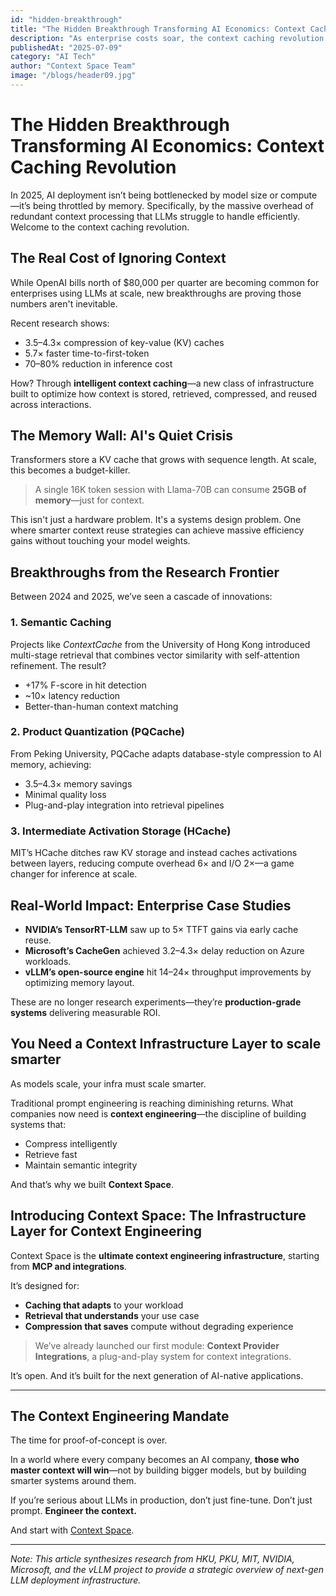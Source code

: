 ```yaml
---
id: "hidden-breakthrough"
title: "The Hidden Breakthrough Transforming AI Economics: Context Caching Revolution"
description: "As enterprise costs soar, the context caching revolution is redefining LLM economics. Breakthroughs like semantic caching, product quantization, and intermediate activation storage are slashing inference costs."
publishedAt: "2025-07-09"
category: "AI Tech"
author: "Context Space Team"
image: "/blogs/header09.jpg"
---
```


# The Hidden Breakthrough Transforming AI Economics: Context Caching Revolution

In 2025, AI deployment isn’t being bottlenecked by model size or compute—it’s being throttled by memory. Specifically, by the massive overhead of redundant context processing that LLMs struggle to handle efficiently. Welcome to the context caching revolution.

## The Real Cost of Ignoring Context

While OpenAI bills north of $80,000 per quarter are becoming common for enterprises using LLMs at scale, new breakthroughs are proving those numbers aren't inevitable.

Recent research shows:
- 3.5–4.3× compression of key-value (KV) caches
- 5.7× faster time-to-first-token
- 70–80% reduction in inference cost

How? Through **intelligent context caching**—a new class of infrastructure built to optimize how context is stored, retrieved, compressed, and reused across interactions.

## The Memory Wall: AI's Quiet Crisis

Transformers store a KV cache that grows with sequence length. At scale, this becomes a budget-killer.

> A single 16K token session with Llama-70B can consume **25GB of memory**—just for context.

This isn't just a hardware problem. It's a systems design problem. One where smarter context reuse strategies can achieve massive efficiency gains without touching your model weights.

## Breakthroughs from the Research Frontier

Between 2024 and 2025, we’ve seen a cascade of innovations:

### 1. **Semantic Caching**
Projects like *ContextCache* from the University of Hong Kong introduced multi-stage retrieval that combines vector similarity with self-attention refinement. The result?

- +17% F-score in hit detection
- ~10× latency reduction
- Better-than-human context matching

### 2. **Product Quantization (PQCache)**
From Peking University, PQCache adapts database-style compression to AI memory, achieving:

- 3.5–4.3× memory savings
- Minimal quality loss
- Plug-and-play integration into retrieval pipelines

### 3. **Intermediate Activation Storage (HCache)**
MIT’s HCache ditches raw KV storage and instead caches activations between layers, reducing compute overhead 6× and I/O 2×—a game changer for inference at scale.

## Real-World Impact: Enterprise Case Studies

- **NVIDIA’s TensorRT-LLM** saw up to 5× TTFT gains via early cache reuse.
- **Microsoft’s CacheGen** achieved 3.2–4.3× delay reduction on Azure workloads.
- **vLLM’s open-source engine** hit 14–24× throughput improvements by optimizing memory layout.

These are no longer research experiments—they’re **production-grade systems** delivering measurable ROI.

## You Need a Context Infrastructure Layer to scale smarter

As models scale, your infra must scale smarter.

Traditional prompt engineering is reaching diminishing returns. What companies now need is **context engineering**—the discipline of building systems that:

- Compress intelligently
- Retrieve fast
- Maintain semantic integrity

And that’s why we built **Context Space**.

## Introducing Context Space: The Infrastructure Layer for Context Engineering

Context Space is the **ultimate context engineering infrastructure**, starting from **MCP and integrations**.

It’s designed for:

- **Caching that adapts** to your workload
- **Retrieval that understands** your use case
- **Compression that saves** compute without degrading experience

> We’ve already launched our first module: **Context Provider Integrations**, a plug-and-play system for context integrations.

It’s open. And it’s built for the next generation of AI-native applications.

---

## The Context Engineering Mandate

The time for proof-of-concept is over.

In a world where every company becomes an AI company, **those who master context will win**—not by building bigger models, but by building smarter systems around them.

If you’re serious about LLMs in production, don’t just fine-tune. Don’t just prompt. **Engineer the context.**

And start with [Context Space](https://github.com/context-space/context-space).

---

*Note: This article synthesizes research from HKU, PKU, MIT, NVIDIA, Microsoft, and the vLLM project to provide a strategic overview of next-gen LLM deployment infrastructure.*

